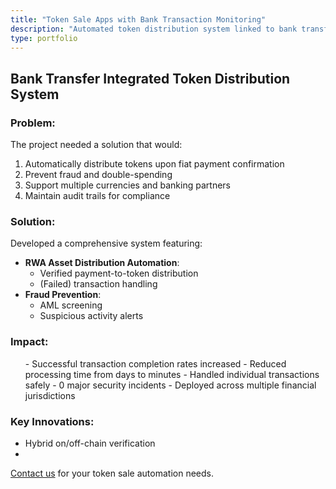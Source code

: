 ```yaml
---
title: "Token Sale Apps with Bank Transaction Monitoring"
description: "Automated token distribution system linked to bank transfers"
type: portfolio
---
```



## Bank Transfer Integrated Token Distribution System

### Problem:
The project needed a solution that would:
1. Automatically distribute tokens upon fiat payment confirmation
2. Prevent fraud and double-spending
3. Support multiple currencies and banking partners
4. Maintain audit trails for compliance

### Solution:
Developed a comprehensive system featuring:
- **RWA Asset Distribution Automation**:
  - Verified payment-to-token distribution
  - (Failed) transaction handling
- **Fraud Prevention**:
  - AML screening
  - Suspicious activity alerts

### Impact:
<ul className="impact-list">
- Successful transaction completion rates increased
- Reduced processing time from days to minutes
- Handled individual transactions safely
- 0 major security incidents
- Deployed across multiple financial jurisdictions
</ul>

### Key Innovations:
- Hybrid on/off-chain verification
- 

[Contact us](/contact) for your token sale automation needs.

